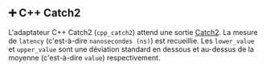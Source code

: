 ## ➕ C++ Catch2

L'adaptateur C++ Catch2 (`cpp_catch2`) attend une sortie [Catch2](https://github.com/catchorg/Catch2).
La mesure de `latency` (c'est-à-dire `nanosecondes (ns)`) est recueillie.
Les `lower_value` et `upper_value` sont une déviation standard en dessous et au-dessus de la moyenne (c'est-à-dire `value`) respectivement.